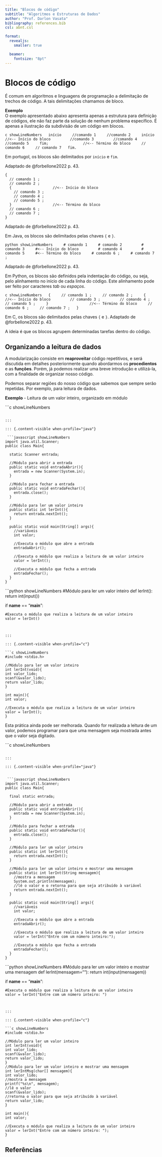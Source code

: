 ```yaml
---
title: "Blocos de código"
subtitle: "Algoritmos e Estruturas de Dados"
author: "Prof. Darlon Vasata"
bibliography: references.bib
csl: abnt.csl

format:
  revealjs:
    smaller: true

  beamer:
    fontsize: "8pt"
---
```


# Blocos de código

É comum em algoritmos e linguagens de programação a delimitação de trechos de código. A tais delimitações chamamos de bloco.

**Exemplo**  
O exemplo apresentado abaixo apresenta apenas a estrutura para definição de códigos, ele não faz parte da solução de nenhum problema específico. É apenas a ilustração da subdivisão de um código em blocos.

::: {.content-visible when-profile="pseudocodigo"}

  ```c showLineNumbers
  início
    //comando 1
    //comando 2
    início              //<-- Início do bloco
        //comando 3
        //comando 4
        //comando 5
    fim;                //<-- Término do bloco
    // comando 6
    // comando 7
  fim.
  ```

  Em portugol, os blocos são delimitados por `início` e `fim`.

  Adaptado de @forbellone2022 p. 43.


:::

::: {.content-visible when-profile="java"}

```.javascript
{
  // comando 1 ;
  // comando 2 ;
  {                   //<-- Início do bloco
    // comando 3 ;
    // comando 4 ;
    // comando 5 ;
  }                   //<-- Término do bloco
  // comando 6 ;
  // comando 7 ;
}
```

Adaptado de @forbellone2022 p. 43.  

Em Java, os blocos são delimitados pelas chaves `{` e `}`. 

:::

::: {.content-visible when-profile="python"}

  ```python showLineNumbers
    # comando 1
    # comando 2
        # comando 3     #<-- Início do bloco
        # comando 4
        # comando 5     #<-- Término do bloco
    # comando 6 ;
    # comando 7 ;
  ```

Adaptado de @forbellone2022 p. 43.  

Em Python, os blocos são definidos pela indentação do código, ou seja, pelo alinhamento no início de cada linha do código. Este alinhamento pode ser feito por caracteres *tab* ou *espaços*. 

:::

::: {.content-visible when-profile="c"}

   ```c showLineNumbers
  {
    // comando 1 ;
    // comando 2 ;
    {                   //<-- Início do bloco
        // comando 3 ;
        // comando 4 ;
        // comando 5 ;
    }                   //<-- Término do bloco
    // comando 6 ;
    // comando 7 ;
  }
  ```

  Em C, os blocos são delimitados pelas chaves `{` e `}`. Adaptado de @forbellone2022 p. 43.

:::

A ideia é que os blocos agrupem determinadas tarefas dentro do código.

## Organizando a leitura de dados

A modularização consiste em **reaproveitar** código repetitivos, e será discutida em detalhes posteriormente quando abordarmos os **procedientos** e as **funções**. Porém, já podemos realizar uma breve introdução e utilizá-la, com a finalidade de organizar nosso código.

Podemos separar regiões do nosso código que sabemos que sempre serão repetidas. Por exemplo, para leitura de dados.


**Exemplo**
- Leitura de um valor inteiro, organizado em módulo

::: {.content-visible when-profile="pseudocodigo"}

  ```c showLineNumbers
 
  ```

:::

::: {.content-visible when-profile="java"}

   ```javascript showLineNumbers
  import java.util.Scanner;
  public class Main{

    static Scanner entrada;

    //Módulo para abrir a entrada
    public static void entradaAbrir(){
      entrada = new Scanner(System.in);
    }

    //Módulo para fechar a entrada
    public static void entradaFechar(){
      entrada.close();
    }

    //Módulo para ler um valor inteiro
    public static int lerInt(){
      return entrada.nextInt();
    }

    public static void main(String[] args){
      //variáveis
      int valor;

      //Executa o módulo que abre a entrada
      entradaAbrir();

      //Executa o módulo que realiza a leitura de um valor inteiro
      valor = lerInt();

      //Executa o módulo que fecha a entrada
      entradaFechar();
    }
  }
  ```



:::

::: {.content-visible when-profile="python"}

  ```python showLineNumbers
  #Módulo para ler um valor inteiro
  def lerInt():
    return int(input())

  if __name__ == "__main__":

    #Executa o módulo que realiza a leitura de um valor inteiro
    valor = lerInt()
    
  ```


:::

::: {.content-visible when-profile="c"}

```c showLineNumbers
#include <stdio.h>

//Módulo para ler um valor inteiro
int lerInt(void){
  int valor_lido;
  scanf(&valor_lido);
  return valor_lido;
}

int main(){
  int valor;

  //Executa o módulo que realiza a leitura de um valor inteiro
  valor = lerInt();
}
```

:::

Esta prática ainda pode ser melhorada. Quando for realizada a leitura de um valor, podemos programar para que uma mensagem seja mostrada antes que o valor seja digitado.

::: {.content-visible when-profile="pseudocodigo"}


  ```c showLineNumbers
 
  ```

:::

::: {.content-visible when-profile="java"}


   ```javascript showLineNumbers
  import java.util.Scanner;
  public class Main{

    final static entrada;

    //Módulo para abrir a entrada
    public static void entradaAbrir(){
      entrada = new Scanner(System.in);
    }

    //Módulo para fechar a entrada
    public static void entradaFechar(){
      entrada.close();
    }

    //Módulo para ler um valor inteiro
    public static int lerInt(){
      return entrada.nextInt();
    }

    //Módulo para ler um valor inteiro e mostrar uma mensagem
    public static int lerInt(String mensagem){
      //mostra a mensagem
      System.out.println(mensagem);
      //lê o valor e o retorna para que seja atribuído à variável
      return entrada.nextInt();
    }

    public static void main(String[] args){
      //variáveis
      int valor;

      //Executa o módulo que abre a entrada
      entradaAbrir();

      //Executa o módulo que realiza a leitura de um valor inteiro
      valor = lerInt("Entre com um número inteiro:");

      //Executa o módulo que fecha a entrada
      entradaFechar();
    }
  }
  ```



:::

::: {.content-visible when-profile="python"}

  ```python showLineNumbers
  #Módulo para ler um valor inteiro e mostrar uma mensagem
  def lerInt(mensagem=""):
    return int(input(mensagem))

  if __name__ == "__main__":

    #Executa o módulo que realiza a leitura de um valor inteiro
    valor = lerInt("Entre com um número inteiro: ")
    
  ```


:::

::: {.content-visible when-profile="c"}

```c showLineNumbers
#include <stdio.h>

//Módulo para ler um valor inteiro
int lerInt(void){
  int valor_lido;
  scanf(&valor_lido);
  return valor_lido;
}
//Módulo para ler um valor inteiro e mostrar uma mensagem
int lerIntMsg(char[] mensagem){
  int valor_lido;
  //mostra a mensagem
  printf("%s\n", mensagem);
  //lê o valor
  scanf(&valor_lido);
  //retorna o valor para que seja atribuído à variável
  return valor_lido;
}

int main(){
  int valor;

  //Executa o módulo que realiza a leitura de um valor inteiro
  valor = lerInt("Entre com um número inteiro: ");
}
```

:::

## Referências
::: {#refs}
:::